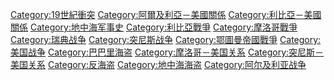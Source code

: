 [[Category:19世紀衝突|Category:19世紀衝突]]
[[Category:阿爾及利亞－美國關係|Category:阿爾及利亞－美國關係]]
[[Category:利比亞－美國關係|Category:利比亞－美國關係]]
[[Category:地中海军事史|Category:地中海军事史]]
[[Category:利比亞戰爭|Category:利比亞戰爭]]
[[Category:摩洛哥戰爭|Category:摩洛哥戰爭]]
[[Category:瑞典战争|Category:瑞典战争]]
[[Category:突尼斯战争|Category:突尼斯战争]]
[[Category:鄂圖曼帝國戰爭|Category:鄂圖曼帝國戰爭]]
[[Category:美国战争|Category:美国战争]]
[[Category:巴巴里海盗|Category:巴巴里海盗]]
[[Category:摩洛哥－美国关系|Category:摩洛哥－美国关系]]
[[Category:突尼斯－美国关系|Category:突尼斯－美国关系]]
[[Category:反海盗|Category:反海盗]]
[[Category:地中海海盗|Category:地中海海盗]]
[[Category:阿尔及利亚战争|Category:阿尔及利亚战争]]
